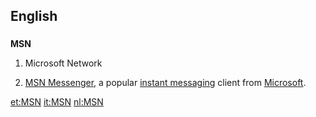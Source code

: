 ==English==
==={{initialism}}===
'''MSN'''

# {{computing}} Microsoft Network
# {{computing}} [[MSN Messenger]], a popular [[instant messaging]] client from [[Microsoft]].

[[et:MSN]]
[[it:MSN]]
[[nl:MSN]]